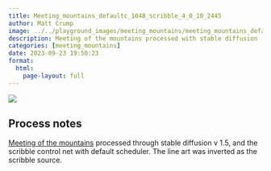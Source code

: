 ```yaml
---
title: Meeting_mountains_defaultc_1048_scribble_4_0_10_2445
author: Matt Crump
image: ../../playground_images/meeting_mountains/meeting_mountains_defaultC_1048_scribble_4_0_10_2445.jpeg
description: Meeting of the mountains processed with stable diffusion
categories: [meeting_mountains]
date: 2023-09-23 19:50:23
format:
  html:
    page-layout: full
---
```


![](../../playground_images/meeting_mountains/meeting_mountains_defaultC_1048_scribble_4_0_10_2445.jpeg)

## Process notes

[Meeting of the mountains](hhttps://www.crumplab.com/things/things/Colorlands/Meeting_Of_The_Mountains.html) processed through stable diffusion v 1.5, and the scribble control net with default scheduler. The line art was inverted as the scribble source.

